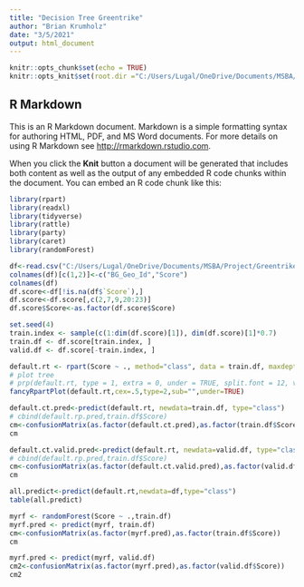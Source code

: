```yaml
---
title: "Decision Tree Greentrike"
author: "Brian Krumholz"
date: "3/5/2021"
output: html_document
---
```


```r
knitr::opts_chunk$set(echo = TRUE)
knitr::opts_knit$set(root.dir ="C:/Users/Lugal/OneDrive/Documents/MSBA/Project/GreentrikeMSBA/Models")

```

## R Markdown

This is an R Markdown document. Markdown is a simple formatting syntax for authoring HTML, PDF, and MS Word documents. For more details on using R Markdown see <http://rmarkdown.rstudio.com>.

When you click the **Knit** button a document will be generated that includes both content as well as the output of any embedded R code chunks within the document. You can embed an R code chunk like this:

```r
library(rpart)
library(readxl)
library(tidyverse)
library(rattle)
library(party)
library(caret)
library(randomForest)
```

```r
df<-read.csv("C:/Users/Lugal/OneDrive/Documents/MSBA/Project/GreentrikeMSBA/Scoring Files/BG Score Extract 20210305.csv")
colnames(df)[c(1,2)]<-c("BG_Geo_Id","Score")
colnames(df)
df.score<-df[!is.na(df$`Score`),]
df.score<-df.score[,c(2,7,9,20:23)]
df.score$Score<-as.factor(df.score$Score)
```

```r
set.seed(4)  
train.index <- sample(c(1:dim(df.score)[1]), dim(df.score)[1]*0.7)
train.df <- df.score[train.index, ]
valid.df <- df.score[-train.index, ]
```

```r
default.rt <- rpart(Score ~ ., method="class", data = train.df, maxdepth=4,minsplit=1)
# plot tree
# prp(default.rt, type = 1, extra = 0, under = TRUE, split.font = 12, varlen = -10)
fancyRpartPlot(default.rt,cex=.5,type=2,sub="",under=TRUE)
```


```r
default.ct.pred<-predict(default.rt, newdata=train.df, type="class")
# cbind(default.rp.pred,train.df$Score)
cm<-confusionMatrix(as.factor(default.ct.pred),as.factor(train.df$Score))
cm
```

```r
default.ct.valid.pred<-predict(default.rt, newdata=valid.df, type="class")
# cbind(default.rp.pred,train.df$Score)
cm<-confusionMatrix(as.factor(default.ct.valid.pred),as.factor(valid.df$Score))
cm
```
```r
all.predict<-predict(default.rt,newdata=df,type="class")
table(all.predict)
```

```r
myrf <- randomForest(Score ~ .,train.df)
myrf.pred <- predict(myrf, train.df)
cm<-confusionMatrix(as.factor(myrf.pred),as.factor(train.df$Score))
cm
```

```r
myrf.pred <- predict(myrf, valid.df)
cm2<-confusionMatrix(as.factor(myrf.pred),as.factor(valid.df$Score))
cm2
```

